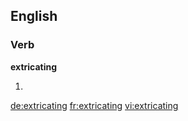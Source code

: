 ==English==

===Verb===
'''extricating'''

# {{present participle of|extricate}}

[[de:extricating]]
[[fr:extricating]]
[[vi:extricating]]